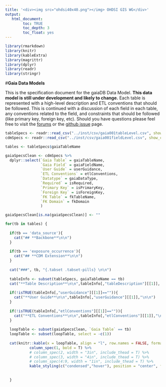 ```yaml
---
title: '<div><img src="ohdsi40x40.png"></img> OHDSI GIS WG</div>'
output:
   html_document:
        toc: TRUE
        toc_depth: 3
        toc_float: yes
---
```


```r

library(rmarkdown)
library(knitr)
library(kableExtra)
library(magrittr)
library(dplyr)
library(readr)
library(stringr)

```

#**Gaia Data Models**

This is the specification document for the gaiaDB Data Model. **This data model is still under development and likely to change.**  Each table is represented with a high-level description and ETL conventions that should be followed. This is continued with a discussion of each field in each table, any conventions related to the field, and constraints that should be followed (like primary key, foreign key, etc). Should you have questions please feel free to visit the [forums](https://forums.ohdsi.org/) or the [github issue](https://github.com/ohdsi/GIS/issues) page.
<br>

```r

tableSpecs <- readr::read_csv("../inst/csv/gaia001tableLevel.csv", show_col_types = FALSE)
cdmSpecs <- readr::read_csv("../inst/csv/gaia001fieldLevel.csv", show_col_types = FALSE)

tables <- tableSpecs$gaiaTableName

gaiaSpecsClean <- cdmSpecs %>%
  dplyr::select(`Gaia Table` = gaiaTableName,
                `Gaia Field` = gaiaFieldName,
                `User Guide` = userGuidance,
                `ETL Conventions` = etlConventions,
                `Datatype` = gaiaDataType,
                `Required` = isRequired,
                `Primary Key` = isPrimaryKey,
                `Foreign Key` = isForeignKey,
                `FK Table` = fkTableName,
                `FK Domain` = fkDomain
                )

gaiaSpecsClean[is.na(gaiaSpecsClean)] <- ""

for(tb in tables) {
  
  if(tb == 'data_source'){
    cat("## **Backbone**\n\n")
  }
  
  if(tb == 'exposure_occurrence'){
    cat("## **CDM Extension**\n\n")
  }
  
  cat("###", tb, "{.tabset .tabset-pills} \n\n")
  
  tableInfo <- subset(tableSpecs, gaiaTableName == tb)
  cat("**Table Description**\n\n",tableInfo[,"tableDescription"][[1]], "\n\n")
  
  if(!isTRUE(tableInfo[,"userGuidance"][[1]]=="")){
    cat("**User Guide**\n\n",tableInfo[,"userGuidance"][[1]],"\n\n")
  }
  
  if(!isTRUE(tableInfo[,"etlConventions"][[1]]=="")){
    cat("**ETL Conventions**\n\n",tableInfo[,"etlConventions"][[1]],"\n\n")
  }
  
  loopTable <- subset(gaiaSpecsClean, `Gaia Table` == tb)
  loopTable <- subset(loopTable, select = -c(1))
 
  cat(knitr::kable(x = loopTable, align = "l", row.names = FALSE, format = "html", escape = FALSE) %>%
           column_spec(1, bold = T) %>%
           # column_spec(2, width = "3in", include_thead = T) %>%
           # column_spec(3, width = "4in", include_thead = T) %>%
           # column_spec(4:9, width = "1in", include_thead = T) %>%
           kable_styling(c("condensed","hover"), position = "center", full_width = T, font_size = 13))
         
  
  }



```